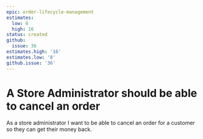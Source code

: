 ```yaml
---
epic: order-lifecycle-management
estimates:
  low: 8
  high: 16
status: created
github:
  issue: 36
estimates.high: '16'
estimates.low: '8'
github.issue: '36'
---
```

# A Store Administrator should be able to cancel an order

As a store administrator I want to be able to cancel an order for a customer so they can get their money back.
